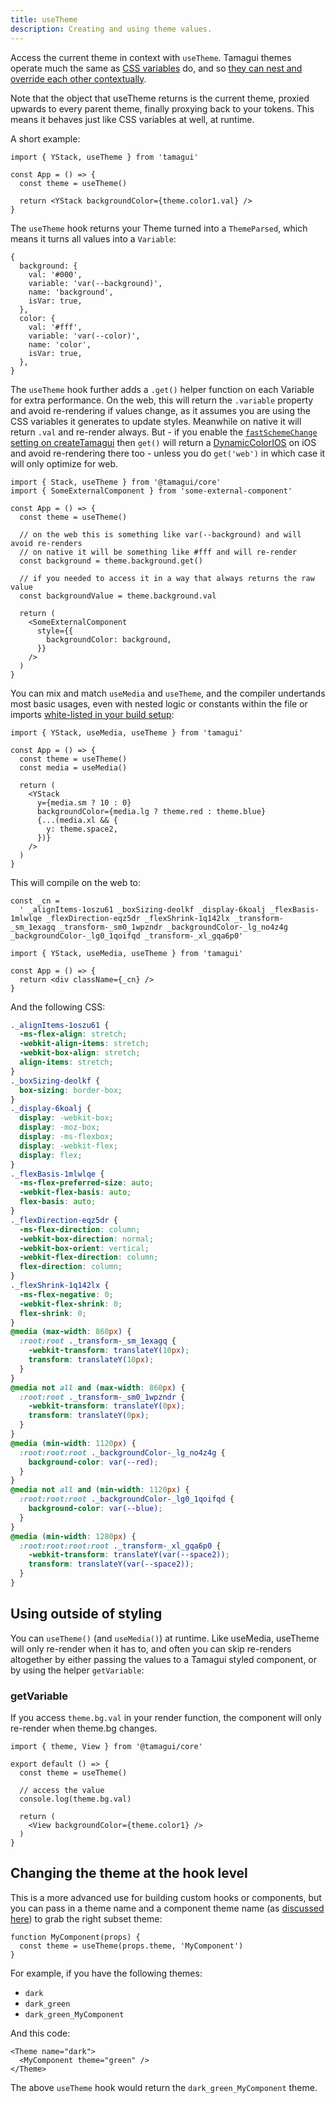 ```yaml
---
title: useTheme
description: Creating and using theme values.
---
```


Access the current theme in context with `useTheme`. Tamagui themes operate much
the same as
[CSS variables](https://developer.mozilla.org/en-US/docs/Web/CSS/Using_CSS_custom_properties)
do, and so
[they can nest and override each other contextually](/docs/intro/themes).

Note that the object that useTheme returns is the current theme, proxied upwards
to every parent theme, finally proxying back to your tokens. This means it
behaves just like CSS variables at well, at runtime.

A short example:

```tsx
import { YStack, useTheme } from 'tamagui'

const App = () => {
  const theme = useTheme()

  return <YStack backgroundColor={theme.color1.val} />
}
```

The `useTheme` hook returns your Theme turned into a `ThemeParsed`, which means
it turns all values into a `Variable`:

```tsx
{
  background: {
    val: '#000',
    variable: 'var(--background)',
    name: 'background',
    isVar: true,
  },
  color: {
    val: '#fff',
    variable: 'var(--color)',
    name: 'color',
    isVar: true,
  },
}
```

The `useTheme` hook further adds a `.get()` helper function on each Variable for
extra performance. On the web, this will return the `.variable` property and
avoid re-rendering if values change, as it assumes you are using the CSS
variables it generates to update styles. Meanwhile on native it will return
`.val` and re-render always. But - if you enable the
[`fastSchemeChange` setting on createTamagui](/docs/core/configuration#settings)
then `get()` will return a
[DynamicColorIOS](https://reactnative.dev/docs/dynamiccolorios) on iOS and avoid
re-rendering there too - unless you do `get('web')` in which case it will only
optimize for web.

```tsx
import { Stack, useTheme } from '@tamagui/core'
import { SomeExternalComponent } from 'some-external-component'

const App = () => {
  const theme = useTheme()

  // on the web this is something like var(--background) and will avoid re-renders
  // on native it will be something like #fff and will re-render
  const background = theme.background.get()

  // if you needed to access it in a way that always returns the raw value
  const backgroundValue = theme.background.val

  return (
    <SomeExternalComponent
      style={{
        backgroundColor: background,
      }}
    />
  )
}
```

You can mix and match `useMedia` and `useTheme`, and the compiler undertands
most basic usages, even with nested logic or constants within the file or
imports [white-listed in your build setup](/docs/compiler/install):

```tsx
import { YStack, useMedia, useTheme } from 'tamagui'

const App = () => {
  const theme = useTheme()
  const media = useMedia()

  return (
    <YStack
      y={media.sm ? 10 : 0}
      backgroundColor={media.lg ? theme.red : theme.blue}
      {...(media.xl && {
        y: theme.space2,
      })}
    />
  )
}
```

This will compile on the web to:

```tsx
const _cn =
  ' _alignItems-1oszu61 _boxSizing-deolkf _display-6koalj _flexBasis-1mlwlqe _flexDirection-eqz5dr _flexShrink-1q142lx _transform-_sm_1exagq _transform-_sm0_1wpzndr _backgroundColor-_lg_no4z4g _backgroundColor-_lg0_1qoifqd _transform-_xl_gqa6p0'

import { YStack, useMedia, useTheme } from 'tamagui'

const App = () => {
  return <div className={_cn} />
}
```

And the following CSS:

```css
._alignItems-1oszu61 {
  -ms-flex-align: stretch;
  -webkit-align-items: stretch;
  -webkit-box-align: stretch;
  align-items: stretch;
}
._boxSizing-deolkf {
  box-sizing: border-box;
}
._display-6koalj {
  display: -webkit-box;
  display: -moz-box;
  display: -ms-flexbox;
  display: -webkit-flex;
  display: flex;
}
._flexBasis-1mlwlqe {
  -ms-flex-preferred-size: auto;
  -webkit-flex-basis: auto;
  flex-basis: auto;
}
._flexDirection-eqz5dr {
  -ms-flex-direction: column;
  -webkit-box-direction: normal;
  -webkit-box-orient: vertical;
  -webkit-flex-direction: column;
  flex-direction: column;
}
._flexShrink-1q142lx {
  -ms-flex-negative: 0;
  -webkit-flex-shrink: 0;
  flex-shrink: 0;
}
@media (max-width: 860px) {
  :root:root ._transform-_sm_1exagq {
    -webkit-transform: translateY(10px);
    transform: translateY(10px);
  }
}
@media not all and (max-width: 860px) {
  :root:root ._transform-_sm0_1wpzndr {
    -webkit-transform: translateY(0px);
    transform: translateY(0px);
  }
}
@media (min-width: 1120px) {
  :root:root:root ._backgroundColor-_lg_no4z4g {
    background-color: var(--red);
  }
}
@media not all and (min-width: 1120px) {
  :root:root:root ._backgroundColor-_lg0_1qoifqd {
    background-color: var(--blue);
  }
}
@media (min-width: 1280px) {
  :root:root:root:root ._transform-_xl_gqa6p0 {
    -webkit-transform: translateY(var(--space2));
    transform: translateY(var(--space2));
  }
}
```

## Using outside of styling

You can `useTheme()` (and `useMedia()`) at runtime. Like useMedia, useTheme will
only re-render when it has to, and often you can skip re-renders altogether by
either passing the values to a Tamagui styled component, or by using the helper
`getVariable`:

### getVariable

If you access `theme.bg.val` in your render function, the component will only
re-render when theme.bg changes.

```tsx
import { theme, View } from '@tamagui/core'

export default () => {
  const theme = useTheme()

  // access the value
  console.log(theme.bg.val)

  return (
    <View backgroundColor={theme.color1} />
  )
}
```

## Changing the theme at the hook level

This is a more advanced use for building custom hooks or components, but you can
pass in a theme name and a component theme name (as
[discussed here](/docs/intro/themes#component-subset-themes)) to grab the right
subset theme:

```tsx
function MyComponent(props) {
  const theme = useTheme(props.theme, 'MyComponent')
}
```

For example, if you have the following themes:

- `dark`
- `dark_green`
- `dark_green_MyComponent`

And this code:

```tsx
<Theme name="dark">
  <MyComponent theme="green" />
</Theme>
```

The above `useTheme` hook would return the `dark_green_MyComponent` theme.
